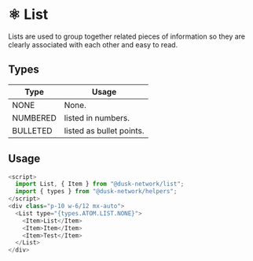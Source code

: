 
<Meta title="Docs/Components/Atoms/List" />

# ⚛️ List

Lists are used to group together related pieces of information so they are clearly associated with each other and easy to read.

## Types

| Type     | Usage                    |
| -------- | ------------------------ |
| NONE     | None.                    |
| NUMBERED | listed in numbers.       |
| BULLETED | listed as bullet points. |

## Usage

```js
<script>
  import List, { Item } from "@dusk-network/list";
  import { types } from "@dusk-network/helpers";
</script>
<div class="p-10 w-6/12 mx-auto">
  <List type="{types.ATOM.LIST.NONE}">
    <Item>List</Item>
    <Item>Item</Item>
    <Item>Test</Item>
  </List>
</div>
```
